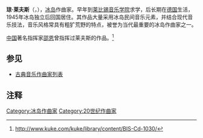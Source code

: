 {{Infobox classical
| 中文名 = 莱夫斯
| 画像 = Jón Leifs.jpg
| 附注 =  
| 原文名 = Jón Leifs
| 国别 = 冰岛
| 出生日期 = 1899年5月1日
| 出生地 = 索尔赫马尔
| 逝世日期 = 1968年6月30日(69歲)
| 逝世地 = 雷克雅未克
| 所属时期 = 20世纪
| 所属乐派 = 
| 擅长作品类型 = 管弦乐，室内乐
| 代表作 = 管弦乐《冰岛民间舞曲》《冰岛序曲》《萨迦交响曲》《海克拉火山》，三首弦乐四重奏
| 师从 =
| 学生 = 
| 官方网站 = 
}}

'''琼·莱夫斯'''（{{lang-is|'''Jón Leifs'''}}，{{bd|1899年|5月1日|1968年|6月30日|catIdx=Leifs, Jon}}），[[冰岛|冰岛]]作曲家。早年到[[莱比锡音乐学院|莱比锡音乐学院]]求学，后长期在[[德国|德国]]生活，1945年冰岛独立后回国居住。其作品大量采用冰岛民间音乐元素，并结合现代音乐技法，音乐风格常具有粗犷荒野的特点，被誉为当代最重要的冰岛作曲家之一。

[[中国|中国]]著名指挥家[[邵恩|邵恩]]曾指挥过莱夫斯的作品。<ref>http://www.kuke.com/kuke/library/content/BIS-Cd-1030/</ref>

== 参见 ==
* [[古典音乐作曲家列表|古典音乐作曲家列表]]

== 注释 ==
<references/>

{{Authority control}}
{{DEFAULTSORT:Leifs, Jon}}

[[Category:冰岛作曲家|Category:冰岛作曲家]]
[[Category:20世纪作曲家|Category:20世纪作曲家]]